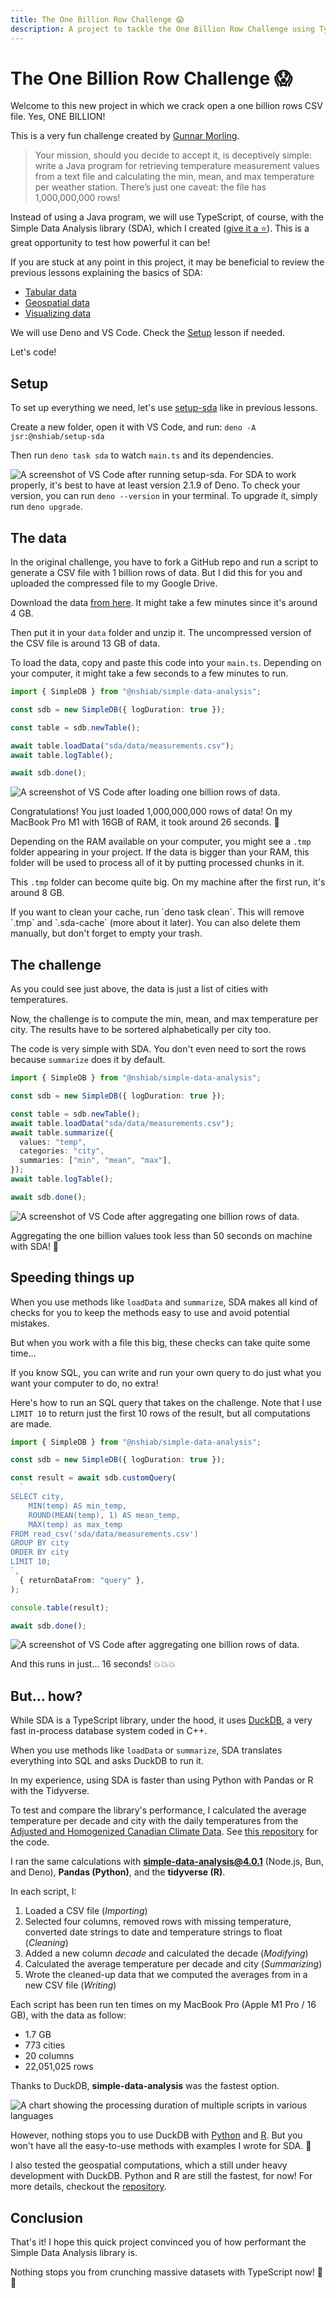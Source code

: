 ```yaml
---
title: The One Billion Row Challenge 😱
description: A project to tackle the One Billion Row Challenge using TypeScript and the Simple Data Analysis library.
---
```



# The One Billion Row Challenge 😱

Welcome to this new project in which we crack open a one billion rows CSV file. Yes, ONE BILLION!

This is a very fun challenge created by [Gunnar Morling](https://www.morling.dev/blog/one-billion-row-challenge/).

> Your mission, should you decide to accept it, is deceptively simple: write a Java program for retrieving temperature measurement values from a text file and calculating the min, mean, and max temperature per weather station. There’s just one caveat: the file has 1,000,000,000 rows!

Instead of using a Java program, we will use TypeScript, of course, with the Simple Data Analysis library (SDA), which I created ([give it a ⭐](https://github.com/nshiab/simple-data-analysis)). This is a great opportunity to test how powerful it can be!

If you are stuck at any point in this project, it may be beneficial to review the previous lessons explaining the basics of SDA:
- [Tabular data](/simple-data-analysis/tabular-data)
- [Geospatial data](/simple-data-analysis/geospatial-data)
- [Visualizing data](/simple-data-analysis/dataviz)

We will use Deno and VS Code. Check the [Setup](/first-steps/setup) lesson if needed.

Let's code!

<NoticeIntro />

## Setup

To set up everything we need, let's use [setup-sda](https://jsr.io/@nshiab/setup-sda) like in previous lessons.

Create a new folder, open it with VS Code, and run: `deno -A jsr:@nshiab/setup-sda`

Then run `deno task sda` to watch `main.ts` and its dependencies.

![A screenshot of VS Code after running setup-sda.](/assets/one-billion-row-challenge/setup.png)
<Callout type="info" emoji="💡">
 For SDA to work properly, it's best to have at least version 2.1.9 of Deno. To check your version, you can run `deno --version` in your terminal. To upgrade it, simply run `deno upgrade`.
</Callout>

## The data

In the original challenge, you have to fork a GitHub repo and run a script to generate a CSV file with 1 billion rows of data. But I did this for you and uploaded the compressed file to my Google Drive.

Download the data [from here](https://drive.google.com/file/d/1A_OCjRyHnCCMZbgT0Z5KN70pJXMA8TYD/view?usp=drive_link). It might take a few minutes since it's around 4 GB.

Then put it in your `data` folder and unzip it. The uncompressed version of the CSV file is around 13 GB of data.

To load the data, copy and paste this code into your `main.ts`. Depending on your computer, it might take a few seconds to a few minutes to run.

```ts showLineNumbers filename="main.ts"
import { SimpleDB } from "@nshiab/simple-data-analysis";

const sdb = new SimpleDB({ logDuration: true });

const table = sdb.newTable();

await table.loadData("sda/data/measurements.csv");
await table.logTable();

await sdb.done();
```
![A screenshot of VS Code after loading one billion rows of data.](/assets/one-billion-row-challenge/load-data.png)

Congratulations! You just loaded 1,000,000,000 rows of data! On my MacBook Pro M1 with 16GB of RAM, it took around 26 seconds. 🥳

Depending on the RAM available on your computer, you might see a `.tmp` folder appearing in your project. If the data is bigger than your RAM, this folder will be used to process all of it by putting processed chunks in it.

This `.tmp` folder can become quite big. On my machine after the first run, it's around 8 GB.

<Callout type="info" emoji="💡">
    If you want to clean your cache, run `deno task clean`. This will remove `.tmp` and `.sda-cache` (more about it later). You can also delete them manually, but don't forget to empty your trash.
</Callout>

## The challenge

As you could see just above, the data is just a list of cities with temperatures.

Now, the challenge is to compute the min, mean, and max temperature per city. The results have to be sortered alphabetically per city too.

The code is very simple with SDA. You don't even need to sort the rows because `summarize` does it by default.

```ts showLineNumbers filename="main.ts"
import { SimpleDB } from "@nshiab/simple-data-analysis";

const sdb = new SimpleDB({ logDuration: true });

const table = sdb.newTable();
await table.loadData("sda/data/measurements.csv");
await table.summarize({
  values: "temp",
  categories: "city",
  summaries: ["min", "mean", "max"],
});
await table.logTable();

await sdb.done();
```
![A screenshot of VS Code after aggregating one billion rows of data.](/assets/one-billion-row-challenge/summarize.png)

Aggregating the one billion values took less than 50 seconds on machine with SDA! 🚀

## Speeding things up

When you use methods like `loadData` and `summarize`, SDA makes all kind of checks for you to keep the methods easy to use and avoid potential mistakes.

But when you work with a file this big, these checks can take quite some time...

If you know SQL, you can write and run your own query to do just what you want your computer to do, no extra!

Here's how to run an SQL query that takes on the challenge. Note that I use `LIMIT 10` to return just the first 10 rows of the result, but all computations are made.

```ts showLineNumbers filename="main.ts"
import { SimpleDB } from "@nshiab/simple-data-analysis";

const sdb = new SimpleDB({ logDuration: true });

const result = await sdb.customQuery(
  `
SELECT city,
    MIN(temp) AS min_temp,
    ROUND(MEAN(temp), 1) AS mean_temp,
    MAX(temp) as max_temp
FROM read_csv('sda/data/measurements.csv')
GROUP BY city
ORDER BY city
LIMIT 10;
`,
  { returnDataFrom: "query" },
);

console.table(result);

await sdb.done();
```
![A screenshot of VS Code after aggregating one billion rows of data.](/assets/one-billion-row-challenge/sql.png)

And this runs in just... 16 seconds! 💥💥💥

## But... how?

While SDA is a TypeScript library, under the hood, it uses [DuckDB](https://duckdb.org/), a very fast in-process database system coded in C++.

When you use methods like `loadData` or `summarize`, SDA translates everything into SQL and asks DuckDB to run it.

In my experience, using SDA is faster than using Python with Pandas or R with the Tidyverse.

To test and compare the library's performance, I calculated the average
temperature per decade and city with the daily temperatures from the
[Adjusted and Homogenized Canadian Climate Data](https://api.weather.gc.ca/collections/ahccd-annual).
See [this repository](https://github.com/nshiab/simple-data-analysis-benchmarks)
for the code.

I ran the same calculations with **simple-data-analysis@4.0.1** (Node.js, Bun,
and Deno), **Pandas (Python)**, and the **tidyverse (R)**.

In each script, I:

1. Loaded a CSV file (_Importing_)
2. Selected four columns, removed rows with missing temperature, converted date
   strings to date and temperature strings to float (_Cleaning_)
3. Added a new column _decade_ and calculated the decade (_Modifying_)
4. Calculated the average temperature per decade and city (_Summarizing_)
5. Wrote the cleaned-up data that we computed the averages from in a new CSV
   file (_Writing_)

Each script has been run ten times on my MacBook Pro (Apple M1 Pro / 16 GB), with the data as follow:
- 1.7 GB
- 773 cities
- 20 columns
- 22,051,025 rows

Thanks to DuckDB, **simple-data-analysis** was the fastest option.

![A chart showing the processing duration of multiple scripts in various languages](/assets/one-billion-row-challenge/big-file.png)

However, nothing stops you to use DuckDB with
[Python](https://duckdb.org/docs/api/python/overview.html) and
[R](https://duckdb.org/docs/api/r). But you won't have all the easy-to-use methods with examples I wrote for SDA. 😬

I also tested the geospatial computations, which a still under heavy development with DuckDB. Python and R are still the fastest, for now! For more details, checkout the [repository](https://github.com/nshiab/simple-data-analysis).

## Conclusion

That's it! I hope this quick project convinced you of how performant the Simple Data Analysis library is.

Nothing stops you from crunching massive datasets with TypeScript now! 💃🕺

<NoticeEnd />